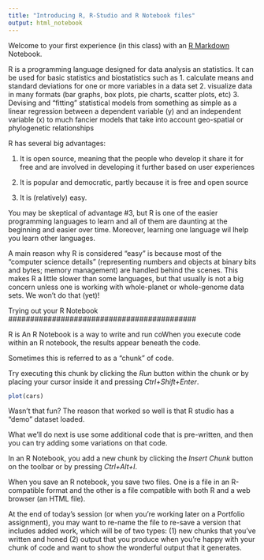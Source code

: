 ---
title: "Introducing R, R-Studio and R Notebook files"
output: html_notebook
---

Welcome to your first experience (in this class) with an [R Markdown](http://rmarkdown.rstudio.com) Notebook. 

R is a programming language designed for data analysis an statistics. It can be used for basic statistics and biostatistics such as 
1. calculate means and standard deviations for one or more variables in a data set
2. visualize data in many formats (bar graphs, box plots, pie charts, scatter plots, etc)
3. Devising and "fitting" statistical models from something as simple as a linear regression between a dependent variable (y) and an independent variable (x) to much fancier models that take into account geo-spatial or phylogenetic relationships


R has several big advantages:

1. It is open source, meaning that the people who develop it share it for free and are involved in developing it further based on user experiences

2. It is popular and democratic, partly because it is free and open source

3. It is (relatively) easy.

You may be skeptical of advantage #3, but R is one of the easier programming languages to learn and all of them are daunting at the beginning and easier over time. Moreover, learning one language wil lhelp you learn other languages. 


A main reason why R is considered "easy" is because most of the "computer science 
details" (representing numbers and objects at binary bits and bytes; memory management) are handled behind the scenes. This makes R a little slower than some languages, but that usually is not a big concern unless one is working with whole-planet or whole-genome data sets. We won't do that (yet)!


###########################################
Trying out your R Notebook
###########################################

R is An R Notebook is a way to write and run coWhen you execute code within an R notebook, the results appear beneath the code. 

Sometimes this is referred to as a "chunk" of code. 

Try executing this chunk by clicking the *Run* button within the chunk or by placing your cursor inside it and pressing *Ctrl+Shift+Enter*. 

```{r}
plot(cars)
```

Wasn't that fun? The reason that worked so well is that R studio has a "demo" dataset loaded. 

What we'll do next is use some additional code that is pre-written, and then you can try adding some variations on that code. 

In an R Notebook, you add a new chunk by clicking the *Insert Chunk* button on the toolbar or by pressing *Ctrl+Alt+I*.

When you save an R notebook, you save two files. One is a file in an R-compatible format and the other is a file compatible with both R and a web browser (an HTML file). 

At the end of today's session (or when you're working later on a Portfolio assignment), you may want to re-name the file to re-save a version that includes added work, which will be of two types:
(1) new chunks that you've written and honed
(2) output that you produce when you're happy with your chunk of code and want to show the wonderful output that it generates. 

